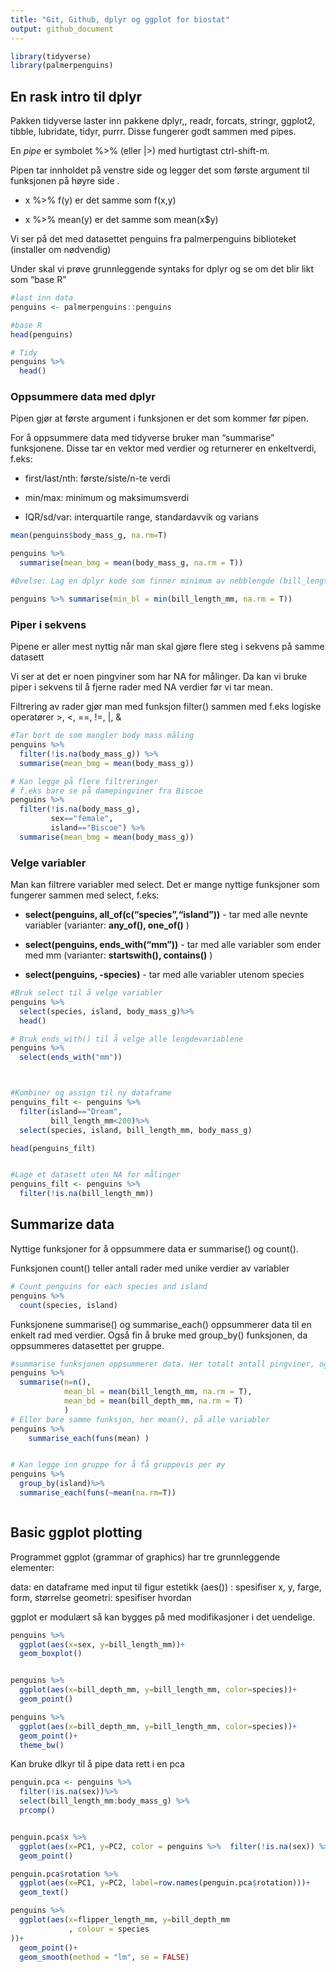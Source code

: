 ```yaml
---
title: "Git, Github, dplyr og ggplot for biostat"
output: github_document
---
```


```r
library(tidyverse)
library(palmerpenguins)
```

## En rask intro til dplyr

Pakken tidyverse laster inn pakkene dplyr,, readr, forcats, stringr, ggplot2, tibble, lubridate, tidyr, purrr. Disse fungerer godt sammen med pipes.

En *pipe* er symbolet %\>% (eller \|\>) med hurtigtast ctrl-shift-m.

Pipen tar innholdet på venstre side og legger det som første argument til funksjonen på høyre side .

-   x %\>% f(y) er det samme som f(x,y)

-   x %\>% mean(y) er det samme som mean(x\$y)

Vi ser på det med datasettet penguins fra palmerpenguins biblioteket (installer om nødvendig)

Under skal vi prøve grunnleggende syntaks for dplyr og se om det blir likt som "base R"

```r
#last inn data
penguins <- palmerpenguins::penguins

#base R
head(penguins)

# Tidy
penguins %>% 
  head()

```

### Oppsummere data med dplyr

Pipen gjør at første argument i funksjonen er det som kommer før pipen.

For å oppsummere data med tidyverse bruker man "summarise" funksjonene. Disse tar en vektor med verdier og returnerer en enkeltverdi, f.eks:

-   first/last/nth: første/siste/n-te verdi

-   min/max: minimum og maksimumsverdi

-   IQR/sd/var: interquartile range, standardavvik og varians

```r

mean(penguins$body_mass_g, na.rm=T)

penguins %>% 
  summarise(mean_bmg = mean(body_mass_g, na.rm = T))

#Øvelse: Lag en dplyr kode som finner minimum av nebblengde (bill_length_mm)

penguins %>% summarise(min_bl = min(bill_length_mm, na.rm = T))


```

### Piper i sekvens

Pipene er aller mest nyttig når man skal gjøre flere steg i sekvens på samme datasett

Vi ser at det er noen pingviner som har NA for målinger. Da kan vi bruke piper i sekvens til å fjerne rader med NA verdier før vi tar mean.

Filtrering av rader gjør man med funksjon filter() sammen med f.eks logiske operatører \>, \<, ==, !=, \|, &

```r

#Tar bort de som mangler body mass måling
penguins %>% 
  filter(!is.na(body_mass_g)) %>%
  summarise(mean_bmg = mean(body_mass_g))

# Kan legge på flere filtreringer
# f.eks bare se på damepingviner fra Biscoe
penguins %>% 
  filter(!is.na(body_mass_g),
         sex=="female",
         island=="Biscoe") %>%
  summarise(mean_bmg = mean(body_mass_g))

```

### Velge variabler

Man kan filtrere variabler med select. Det er mange nyttige funksjoner som fungerer sammen med select, f.eks:

-   **select(penguins, all_of(c("species","island"))** - tar med alle nevnte variabler (varianter: **any_of(), one_of()** )

-   **select(penguins, ends_with("mm"))** - tar med alle variabler som ender med mm (varianter: **startswith(), contains()** )

-   **select(penguins, -species)** - tar med alle variabler utenom species

```r

#Bruk select til å velge variabler
penguins %>%
  select(species, island, body_mass_g)%>%
  head()

# Bruk ends_with() til å velge alle lengdevariablene
penguins %>%
  select(ends_with("mm"))



#Kombiner og assign til ny dataframe
penguins_filt <- penguins %>%
  filter(island=="Dream",
         bill_length_mm<200)%>%
  select(species, island, bill_length_mm, body_mass_g)

head(penguins_filt)


#Lage et datasett uten NA for målinger
penguins_filt <- penguins %>%
  filter(!is.na(bill_length_mm))

```

## Summarize data

Nyttige funksjoner for å oppsummere data er summarise() og count().

Funksjonen count() teller antall rader med unike verdier av variabler

```r
# Count penguins for each species and island
penguins %>%
  count(species, island)

```

Funksjonene summarise() og summarise_each() oppsummerer data til en enkelt rad med verdier. Også fin å bruke med group_by() funksjonen, da oppsummeres datasettet per gruppe.

```r

#summarise funksjonen oppsummerer data. Her totalt antall pingviner, og gjennomsnitt neddlengde og -dybde.
penguins %>%
  summarise(n=n(),
            mean_bl = mean(bill_length_mm, na.rm = T),
            mean_bd = mean(bill_depth_mm, na.rm = T)
            )
# Eller bare samme funksjon, her mean(), på alle variabler
penguins %>%
    summarise_each(funs(mean) )


# Kan legge inn gruppe for å få gruppevis per øy
penguins %>%
  group_by(island)%>%
  summarise_each(funs(~mean(na.rm=T))



```

## Basic ggplot plotting

Programmet ggplot (grammar of graphics) har tre grunnleggende elementer:

data: en dataframe med input til figur estetikk (aes()) : spesifiser x, y, farge, form, størrelse geometri: spesifiser hvordan

ggplot er modulært så kan bygges på med modifikasjoner i det uendelige.

```r

penguins %>%
  ggplot(aes(x=sex, y=bill_length_mm))+
  geom_boxplot()


penguins %>%
  ggplot(aes(x=bill_depth_mm, y=bill_length_mm, color=species))+
  geom_point()

penguins %>%
  ggplot(aes(x=bill_depth_mm, y=bill_length_mm, color=species))+
  geom_point()+
  theme_bw()


```

Kan bruke dlkyr til å pipe data rett i en pca

```r

penguin.pca <- penguins %>%
  filter(!is.na(sex))%>%
  select(bill_length_mm:body_mass_g) %>%
  prcomp()


penguin.pca$x %>%
  ggplot(aes(x=PC1, y=PC2, color = penguins %>%  filter(!is.na(sex)) %>%pluck("species") ))+
  geom_point()

penguin.pca$rotation %>%
  ggplot(aes(x=PC1, y=PC2, label=row.names(penguin.pca$rotation)))+
  geom_text()

penguins %>%
  ggplot(aes(x=flipper_length_mm, y=bill_depth_mm
             , colour = species
))+
  geom_point()+
  geom_smooth(method = "lm", se = FALSE)


```
